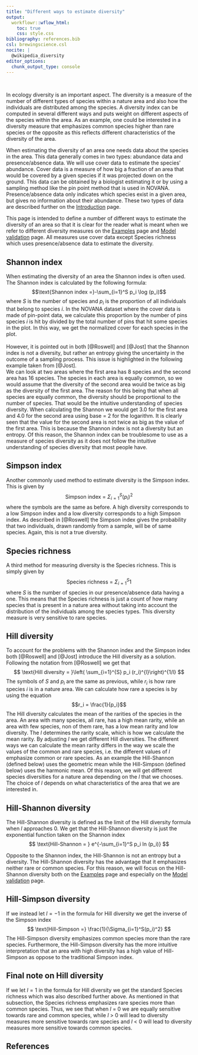 ---
title: "Different ways to estimate diversity"
output:
  workflowr::wflow_html:
    toc: true
    css: style.css
bibliography: references.bib
csl: brewingscience.csl
nocite: |
  @wikipedia_diversity
editor_options:
  chunk_output_type: console
---

<br>

In ecology diversity is an important aspect. The diversity is a measure of the number of different types of species within a nature area and also how the individuals are distributed among the species. A diversity index can be computed in several different ways and puts weight on different aspects of the species within the area. As an example, one could be interested in a diversity measure that emphasizes common species higher than rare species or the opposite as this reflects different characteristics of the diversity of the area. 

When estimating the diversity of an area one needs data about the species in the area. This data generally comes in two types: abundance data and presence/absence data. We will use cover data to estimate the species' abundance. Cover data is a measure of how big a fraction of an area that would be covered by a given species if it was projected down on the ground. This data can be obtained by a biologist estimating it or by using a sampling method like the pin point method that is used in NOVANA. Presence/absence data only indicates which species exist in a given area, but gives no information about their abundance. These two types of data are described further on the [Introduction](Introduction.html) page.


This page is intended to define a number of different ways to estimate the diversity of an area so that it is clear for the reader what is meant when we refer to different diversity measures on the [Examples](example.html) page and [Model validation](model_validering.html) page. All measures use cover data except Species richness which uses presence/absence data to estimate the diversity. 

<h2> Shannon index</h2>
When estimating the diversity of an area the Shannon index is often used. The Shannon index is calculated by the following formula:
$$\text{Shannon index =}-\sum_{i=1}^S p_i \log (p_i)$$
where $S$ is the number of species and $p_i$ is the proportion of all individuals that belong to species $i$. In the NOVANA dataset where the cover data is made of pin-point data, we calculate this proportion by the number of pins species $i$ is hit by divided by the total number of pins that hit some species in the plot. In this way, we get the normalized cover for each species in the plot. 
<br><br>
However, it is pointed out in both [@Roswell] and [@Jost] that the Shannon index is not a diversity, but rather an entropy giving the uncertainty in the outcome of a sampling process. This issue is highlighted in the following example taken from [@Jost].
<br>
We can look at two areas where the first area has 8 species and the second area has 16 species. The species in each area is equally common, so we would assume that the diversity of the second area would be twice as big as the diversity of the first area. The reason for this being that when all species are equally common, the diversity should be proportional to the number of species. That would be the intuitive understanding of species diversity.
When calculating the Shannon we would get 3.0 for the first area and 4.0 for the second area using base = 2 for the logarithm. It is clearly seen that the value for the second area is not twice as big as the value of the first area. This is because the Shannon index is not a diversity but an entropy. Of this reason, the Shannon index can be troublesome to use as a measure of species diversity as it does not follow the intuitive understanding of species diversity that most people have. 

<h2> Simpson index</h2>
Another commonly used method to estimate diversity is the Simpson index. This is given by
$$
\text{Simpson index = }\Sigma_{i = 1}^S(p_i)^2
$$
where the symbols are the same as before. A high diversity corresponds to a low Simpson index and a low diversity corresponds to a high Simpson index. As described in [@Roswell] the Simpson index gives the probability that two individuals, drawn randomly from a sample, will be of same species. Again, this is not a true diversity.

<h2> Species richness </h2>
A third method for measuring diversity is the Species richness. This is simply given by
$$
\text{Species richness = }\Sigma_{i=1}^S1
$$
where $S$ is the number of species in our presence/absence data having a one. This means that the Species richness is just a count of how many species that is present in a nature area without taking into account the distribution of the individuals among the species types. This diversity measure is very sensitive to rare species.


<h2> Hill diversity </h2>
To account for the problems with the Shannon index and the Simpson index both [@Roswell] and [@Jost] introduce the Hill diversity as a solution. Following the notation from [@Roswell] we get that
$$
\text{Hill diversity = }\left( \sum_{i=1}^{S} p_i (r_i)^{l}\right)^{1/l}
$$
The symbols of $S$ and $p_i$ are the same as previous, while $r_i$ is how rare species $i$ is in a nature area. We can calculate how rare a species is by using the equation
$$r_i = \frac{1}{p_i}$$
The Hill diversity calculates the mean of the rarities of the species in the area. An area with many species, all rare, has a high mean rarity, while an area with few species, non of them rare, has a low mean rarity and low diversity. The $l$ determines the rarity scale, which is how we calculate the mean rarity. By adjusting $l$ we get different Hill diversities. The different ways we can calculate the mean rarity differs in the way we scale the values of the common and rare species, i.e. the different values of $l$ emphasize common or rare species. As an example the Hill-Shannon (defined below) uses the geometric mean while the Hill-Simpson (defined below) uses the harmonic mean. Of this reason, we will get different species diversities for a nature area depending on the $l$ that we chooses. The choice of $l$ depends on what characteristics of the area that we are interested in.
<br>

<h2> Hill-Shannon diversity </h2>
The Hill-Shannon diversity is defined as the limit of the Hill diversity formula when $l$ approaches 0. We get that the Hill-Shannon diversity is just the exponential function taken on the Shannon index
$$
\text{Hill-Shannon = } e^{-\sum_{i=1}^S p_i ln (p_i)}
$$

Opposite to the Shannon index, the Hill-Shannon is not an entropy but a diversity. The Hill-Shannon diversity has the advantage that it emphasizes neither rare or common species. For this reason, we will focus on the Hill-Shannon diversity both on the [Examples](example.html) page and especially on the [Model validation](model_validering.html) page.

<h2> Hill-Simpson diversity </h2>
If we instead let $l = -1$ in the formula for Hill diversity we get the inverse of the Simpson index
$$
\text{Hill-Simpson =} \frac{1}{\Sigma_{i=1}^S(p_i)^2}
$$
The Hill-Simpson diversity emphasizes common species more than the rare species. Furthermore, the Hill-Simpson diversity has the more intuitive interpretation that an area with high diversity has a high value of Hill-Simpson as oppose to the traditional Simpson index.
<h2> Final note on Hill diversity </h2>
If we let $l = 1$ in the formula for Hill diversity we get the standard Species richness which was also described further above. As mentioned in that subsection, the Species richness emphasizes rare species more than common species. Thus, we see that when $l$ = 0 we are equally sensitive towards rare and common species, while $l$ > 0 will lead to diversity measures more sensitive towards rare species and $l$ < 0 will lead to diversity measures more sensitive towards common species. 


<h2>References </h2>


